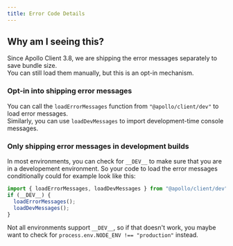 ```yaml
---
title: Error Code Details
---
```


<DisplayClientError />

## Why am I seeing this?

Since Apollo Client 3.8, we are shipping the error messages separately to save
bundle size.<br/>
You can still load them manually, but this is an opt-in mechanism.

### Opt-in into shipping error messages

You can call the `loadErrorMessages` function from `"@apollo/client/dev"` to
load error messages.<br/>
Similarly, you can use `loadDevMessages` to import development-time console
messages.

### Only shipping error messages in development builds

In most environments, you can check for `__DEV__`
to make sure that you are in a developement environment.
So your code to load the error messages conditionally could for example look like this:

```js
import { loadErrorMessages, loadDevMessages } from "@apollo/client/dev";
if (__DEV__) {
  loadErrorMessages();
  loadDevMessages();
}
```

Not all environments support `__DEV__`, so if that doesn't work, you maybe want to
check for `process.env.NODE_ENV !== "production"` instead.
